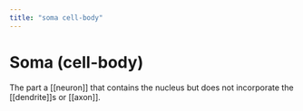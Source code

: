 ```yaml
---
title: "soma cell-body"
---
```


# Soma (cell-body)

The part a [[neuron]] that contains the nucleus but does not incorporate the [[dendrite]]s or [[axon]].